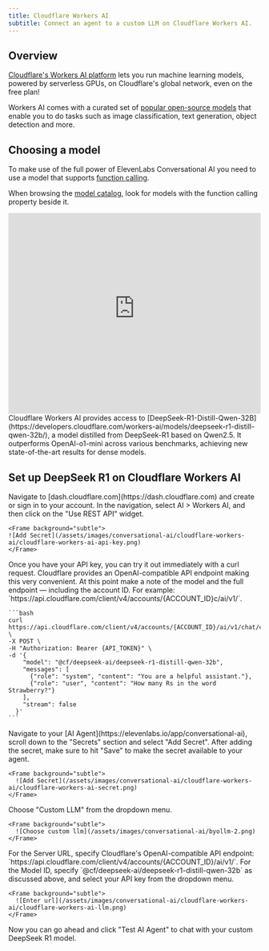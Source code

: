 ```yaml
---
title: Cloudflare Workers AI
subtitle: Connect an agent to a custom LLM on Cloudflare Workers AI.
---
```


## Overview

[Cloudflare's Workers AI platform](https://developers.cloudflare.com/workers-ai/) lets you run machine learning models, powered by serverless GPUs, on Cloudflare's global network, even on the free plan!

Workers AI comes with a curated set of [popular open-source models](https://developers.cloudflare.com/workers-ai/models/) that enable you to do tasks such as image classification, text generation, object detection and more.

## Choosing a model

To make use of the full power of ElevenLabs Conversational AI you need to use a model that supports [function calling](https://developers.cloudflare.com/workers-ai/function-calling/#what-models-support-function-calling).

When browsing the [model catalog](https://developers.cloudflare.com/workers-ai/models/), look for models with the function calling property beside it.

<iframe
  width="100%"
  height="400"
  src="https://www.youtube-nocookie.com/embed/8iwPIdzTwAA?rel=0&autoplay=0"
  title="YouTube video player"
  frameborder="0"
  allow="accelerometer; clipboard-write; encrypted-media; gyroscope; picture-in-picture; web-share"
  allowfullscreen
></iframe>

<Tip title="Try out DeepSeek R1" icon="leaf">
  Cloudflare Workers AI provides access to
  [DeepSeek-R1-Distill-Qwen-32B](https://developers.cloudflare.com/workers-ai/models/deepseek-r1-distill-qwen-32b/),
  a model distilled from DeepSeek-R1 based on Qwen2.5. It outperforms OpenAI-o1-mini across various
  benchmarks, achieving new state-of-the-art results for dense models.
</Tip>

## Set up DeepSeek R1 on Cloudflare Workers AI

<Steps>
  <Step>
    Navigate to [dash.cloudflare.com](https://dash.cloudflare.com) and create or sign in to your account. In the navigation, select AI > Workers AI, and then click on the "Use REST API" widget.

    <Frame background="subtle">
    ![Add Secret](/assets/images/conversational-ai/cloudflare-workers-ai/cloudflare-workers-ai-api-key.png)
    </Frame>

  </Step>
  <Step>
    Once you have your API key, you can try it out immediately with a curl request. Cloudflare provides an OpenAI-compatible API endpoint making this very convenient. At this point make a note of the model and the full endpoint — including the account ID. For example: `https://api.cloudflare.com/client/v4/accounts/{ACCOUNT_ID}c/ai/v1/`.

    ```bash
    curl https://api.cloudflare.com/client/v4/accounts/{ACCOUNT_ID}/ai/v1/chat/completions \
    -X POST \
    -H "Authorization: Bearer {API_TOKEN}" \
    -d '{
        "model": "@cf/deepseek-ai/deepseek-r1-distill-qwen-32b",
        "messages": [
          {"role": "system", "content": "You are a helpful assistant."},
          {"role": "user", "content": "How many Rs in the word Strawberry?"}
        ],
        "stream": false
      }'
    ```

  </Step>
  <Step>
    Navigate to your [AI Agent](https://elevenlabs.io/app/conversational-ai), scroll down to the "Secrets" section and select "Add Secret". After adding the secret, make sure to hit "Save" to make the secret available to your agent.

    <Frame background="subtle">
      ![Add Secret](/assets/images/conversational-ai/cloudflare-workers-ai/cloudflare-workers-ai-secret.png)
    </Frame>

  </Step>
  <Step>
    Choose "Custom LLM" from the dropdown menu.
    
    <Frame background="subtle">
      ![Choose custom llm](/assets/images/conversational-ai/byollm-2.png)
    </Frame>
  </Step>
  <Step>
    For the Server URL, specify Cloudflare's OpenAI-compatible API endpoint: `https://api.cloudflare.com/client/v4/accounts/{ACCOUNT_ID}/ai/v1/`. For the Model ID, specify `@cf/deepseek-ai/deepseek-r1-distill-qwen-32b` as discussed above, and select your API key from the dropdown menu.

    <Frame background="subtle">
      ![Enter url](/assets/images/conversational-ai/cloudflare-workers-ai/cloudflare-workers-ai-llm.png)
    </Frame>

  </Step>
  <Step>
   Now you can go ahead and click "Test AI Agent" to chat with your custom DeepSeek R1 model.
  </Step>
</Steps>
